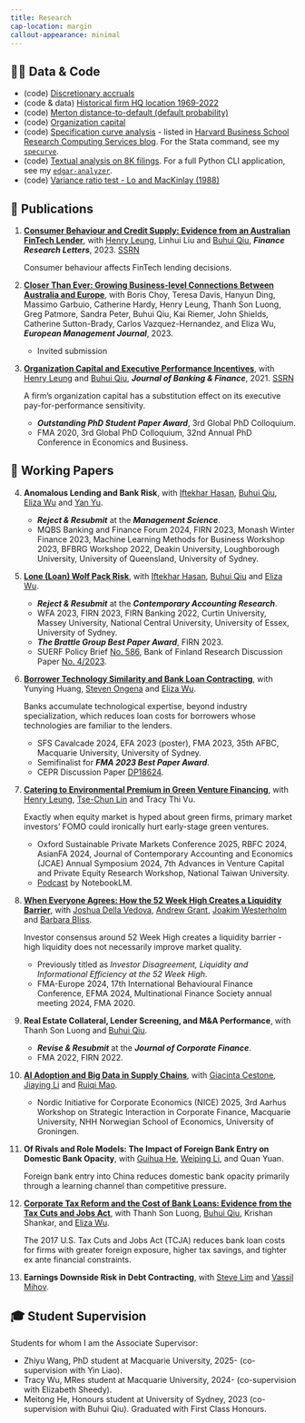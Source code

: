 ```yaml
---
title: Research
cap-location: margin
callout-appearance: minimal
---
```


## 👨‍💻 Data & Code

- (code) [Discretionary accruals](/posts/compute-jackknife-coefficient-estimates-in-sas)
- (code & data) [Historical firm HQ location 1969-2022](/posts/firm-historical-headquarter-state-from-10k)
- (code) [Merton distance-to-default (default probability)](/posts/merton-dd)
- (code) [Organization capital](/posts/estimate-organization-capital)
- (code) [Specification curve analysis](/posts/specification-curve-analysis) - listed in [Harvard Business School Research Computing Services blog](https://hbs-rcs.github.io/post/specification-curve-analysis/). For the Stata command, see my [`specurve`](https://github.com/mgao6767/specurve).
- (code) [Textual analysis on 8K filings](/posts/textual-analysis-on-sec-filings). For a full Python CLI application, see my [`edgar-analyzer`](https://github.com/mgao6767/edgar-analyzer).
- (code) [Variance ratio test - Lo and MacKinlay (1988)](/posts/lomackinlay1988)

## 📄 Publications

(@) [**Consumer Behaviour and Credit Supply: Evidence from an Australian FinTech Lender**](https://doi.org/10.1016/j.frl.2023.104205), with [Henry Leung](https://www.sydney.edu.au/business/about/our-people/academic-staff/henry-leung.html), Linhui Liu and [Buhui Qiu](https://sites.google.com/site/buhuiqiu/), ___Finance Research Letters___, 2023. [SSRN](https://papers.ssrn.com/sol3/papers.cfm?abstract_id=4505420)

    ::: {.callout-note collapse="false"}

    Consumer behaviour affects FinTech lending decisions.

    :::

(@) [**Closer Than Ever: Growing Business-level Connections Between Australia and Europe**](https://doi.org/10.1016/j.emj.2023.03.001), with Boris Choy, Teresa Davis, Hanyun Ding, Massimo Garbuio, Catherine Hardy, Henry Leung, Thanh Son Luong, Greg Patmore, Sandra Peter, Buhui Qiu, Kai Riemer, John Shields, Catherine Sutton-Brady, Carlos Vazquez-Hernandez, and Eliza Wu, ___European Management Journal___, 2023.

    ::: {.callout-note collapse="false"}

    - Invited submission

    :::

(@) [**Organization Capital and Executive Performance Incentives**](https://doi.org/10.1016/j.jbankfin.2020.106017), with [Henry Leung](https://www.sydney.edu.au/business/about/our-people/academic-staff/henry-leung.html) and [Buhui Qiu](https://sites.google.com/site/buhuiqiu/), ___Journal of Banking & Finance___, 2021. [SSRN](https://papers.ssrn.com/sol3/papers.cfm?abstract_id=3734710)

    ::: {.callout-note collapse="false"}

    A firm's organization capital has a substitution effect on its executive pay-for-performance sensitivity.

    - ___Outstanding PhD Student Paper Award___, 3rd Global PhD Colloquium.
    - FMA 2020, 3rd Global PhD Colloquium, 32nd Annual PhD Conference in Economics and Business.

    :::

## 📝 Working Papers

(@) **Anomalous Lending and Bank Risk**, with [Iftekhar Hasan](https://www.fordham.edu/gabelli-school-of-business/faculty/full-time-faculty/iftekhar-hasan/), [Buhui Qiu](https://sites.google.com/site/buhuiqiu/), [Eliza Wu](https://www.sydney.edu.au/business/about/our-people/academic-staff/eliza-wu.html) and [Yan Yu](https://business.uc.edu/faculty-research/obais/faculty/yan-yu.html).

    ::: {.callout-note collapse="false"}

    - _**Reject & Resubmit**_ at the _**Management Science**_.
    - MQBS Banking and Finance Forum 2024, FIRN 2023, Monash Winter Finance 2023, Machine Learning Methods for Business Workshop 2023,  BFBRG Workshop 2022, Deakin University, Loughborough University, University of Queensland, University of Sydney.

    :::

(@) [**Lone (Loan) Wolf Pack Risk**](https://papers.ssrn.com/sol3/papers.cfm?abstract_id=4331418), with [Iftekhar Hasan](https://www.fordham.edu/gabelli-school-of-business/faculty/full-time-faculty/iftekhar-hasan/), [Buhui Qiu](https://sites.google.com/site/buhuiqiu/) and [Eliza Wu](https://www.sydney.edu.au/business/about/our-people/academic-staff/eliza-wu.html).

    ::: {.callout-note collapse="false"}

    - _**Reject & Resubmit**_ at the _**Contemporary Accounting Research**_.
    - WFA 2023, FIRN 2023, FIRN Banking 2022, Curtin University, Massey University, National Central University, University of Essex, University of Sydney.
    - ___The Brattle Group Best Paper Award___, FIRN 2023.
    - SUERF Policy Brief [No. 586](https://www.suerf.org/publications/suerf-policy-notes-and-briefs/the-big-problem-of-small-syndicates/), Bank of Finland Research Discussion Paper [No. 4/2023](https://ssrn.com/abstract=4391791).

    :::

(@) [**Borrower Technology Similarity and Bank Loan Contracting**](https://papers.ssrn.com/sol3/papers.cfm?abstract_id=4579677), with Yunying Huang, [Steven Ongena](https://sites.google.com/site/stevenongena/) and [Eliza Wu](https://www.sydney.edu.au/business/about/our-people/academic-staff/eliza-wu.html).

    ::: {.callout-note collapse="false"}

    Banks accumulate technological expertise, beyond industry specialization, which reduces loan costs for borrowers whose technologies are familiar to the lenders.

    - SFS Cavalcade 2024, EFA 2023 (poster), FMA 2023, 35th AFBC, Macquarie University, University of Sydney.
    - Semifinalist for ___FMA 2023 Best Paper Award___.
    - CEPR Discussion Paper [DP18624](https://cepr.org/publications/dp18624).

    :::

(@) [**Catering to Environmental Premium in Green Venture Financing**](https://papers.ssrn.com/sol3/papers.cfm?abstract_id=4522222), with [Henry Leung](https://www.sydney.edu.au/business/about/our-people/academic-staff/henry-leung.html), [Tse-Chun Lin](https://www.hkubs.hku.hk/people/tse-chun-lin/) and Tracy Thi Vu.

    ::: {.callout-note collapse="false"}

    Exactly when equity market is hyped about green firms, primary market investors' FOMO could ironically hurt early-stage green ventures.

    - Oxford Sustainable Private Markets Conference 2025, RBFC 2024, AsianFA 2024, Journal of Contemporary Accounting and Economics (JCAE) Annual Symposium 2024, 7th Advances in Venture Capital and Private Equity Research Workshop, National Taiwan University.
    - [Podcast](https://www.dropbox.com/scl/fi/zn2ahdzvyu4jg5gwr8kcu/Catering-to-Environmental-Premium-in-Green-Venture-Financing.wav?rlkey=p9lvr0xjomf8qbr737zy8mizd&st=05vizcv2&dl=0) by NotebookLM.

    :::

(@) [**When Everyone Agrees: How the 52 Week High Creates a Liquidity Barrier**](https://papers.ssrn.com/sol3/papers.cfm?abstract_id=3925756), with [Joshua Della Vedova](https://sites.google.com/view/joshdellavedova/home), [Andrew Grant](https://www.sydney.edu.au/business/about/our-people/academic-staff/andrew-grant.html), [Joakim Westerholm](https://www.sydney.edu.au/business/about/our-people/academic-staff/joakim-westerholm.html) and [Barbara Bliss](https://www.sandiego.edu/business/about/biography.php?profile_id=1796).

    ::: {.callout-note collapse="false"}

    Investor consensus around 52 Week High creates a liquidity barrier - high liquidity does not necessarily improve market quality.

    - Previously titled as _Investor Disagreement, Liquidity and Informational Efficiency at the 52 Week High_.
    - FMA-Europe 2024, 17th International Behavioural Finance Conference, EFMA 2024, Multinational Finance Society annual meeting 2024, FMA 2020.

    :::

(@) **Real Estate Collateral, Lender Screening, and M&A Performance**, with Thanh Son Luong and [Buhui Qiu](https://sites.google.com/site/buhuiqiu/).

    ::: {.callout-note collapse="false"}

    - _**Revise & Resubmit**_ at the _**Journal of Corporate Finance**_.
    - FMA 2022, FIRN 2022.

    :::

(@) [**AI Adoption and Big Data in Supply Chains**](https://papers.ssrn.com/sol3/papers.cfm?abstract_id=5039427), with [Giacinta Cestone](https://sites.google.com/view/giacintacestone/home), [Jiaying Li](https://sites.google.com/view/jiaying-li/home) and [Ruiqi Mao](https://www.ruiqi-mao.com/).

    ::: {.callout-note collapse="false"}

    - Nordic Initiative for Corporate Economics (NICE) 2025, 3rd Aarhus Workshop on Strategic Interaction in Corporate Finance, Macquarie University, NHH Norwegian School of Economics, University of Groningen.

    :::

(@) **Of Rivals and Role Models: The Impact of Foreign Bank Entry on Domestic Bank Opacity**, with [Guihua He](https://kjxy.zuel.edu.cn/2020/1118/c10624a256928/page.htm), [Weiping Li](https://fof.cityu.edu.mo/en/list-13/680), and Quan Yuan.

    ::: {.callout-note collapse="false"}

    Foreign bank entry into China reduces domestic bank opacity primarily through a learning channel than competitive pressure.

    :::

(@) [**Corporate Tax Reform and the Cost of Bank Loans: Evidence from the Tax Cuts and Jobs Act**](https://papers.ssrn.com/sol3/papers.cfm?abstract_id=5396247), with Thanh Son Luong, [Buhui Qiu](https://sites.google.com/site/buhuiqiu/), Krishan Shankar, and [Eliza Wu](https://www.sydney.edu.au/business/about/our-people/academic-staff/eliza-wu.html). 

    ::: {.callout-note collapse="false"}

    The 2017 U.S. Tax Cuts and Jobs Act (TCJA) reduces bank loan costs for firms with greater foreign exposure, higher tax savings, and tighter ex ante financial constraints.

    :::

(@) **Earnings Downside Risk in Debt Contracting**, with [Steve Lim](https://www.neeley.tcu.edu/Lim,-Steve) and [Vassil Mihov](https://www.neeley.tcu.edu/Mihov-Vassil). 

## ‍🎓 Student Supervision

Students for whom I am the Associate Supervisor:

- Zhiyu Wang, PhD student at Macquarie University, 2025- (co-supervision with Yin Liao).
- Tracy Wu, MRes student at Macquarie University, 2024- (co-supervision with Elizabeth Sheedy).
- Meitong He, Honours student at University of Sydney, 2023 (co-supervision with Buhui Qiu). Graduated with First Class Honours.
